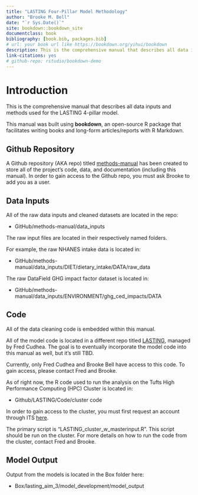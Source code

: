 ```yaml
---
title: "LASTING Four-Pillar Model Methodology"
author: "Brooke M. Bell"
date: "`r Sys.Date()`"
site: bookdown::bookdown_site
documentclass: book
bibliography: [book.bib, packages.bib]
# url: your book url like https://bookdown.org/yihui/bookdown
description: This is the comprehensive manual that describes all data inputs and methods used for the 4-pillar LASTING model.
link-citations: yes
# github-repo: rstudio/bookdown-demo
---
```


# Introduction {.unnumbered}

This is the comprehensive manual that describes all data inputs and methods used for the LASTING 4-pillar model.

This manual was built using **bookdown**, an open-source R package that facilitates writing books and long-form articles/reports with R Markdown.

## Github Repository {.unnumbered}

A Github repository (AKA repo) titled [methods-manual](https://github.com/brookembell/methods-manual) has been created to store all of the project's code, data, and documentation (including this manual). In order to gain access to the Github repo, you must ask Brooke to add you as a user.

## Data Inputs {.unnumbered}

All of the raw data inputs and cleaned datasets are located in the repo:

-   GitHub/methods-manual/data_inputs

The raw input files are located in their respectively named folders.

For example, the raw NHANES intake data is located in:

-   GitHub/methods-manual/data_inputs/DIET/dietary_intake/DATA/raw_data

The raw DataField GHG impact factor dataset is located in:

-   GitHub/methods-manual/data_inputs/ENVIRONMENT/ghg_ced_impacts/DATA

## Code {.unnumbered}

All of the data cleaning code is embedded within this manual.

All of the model code is located in a different repo titled [LASTING](https://github.com/fcudhea/LASTING), managed by Fred Cudhea. The goal is to eventually incorporate the model code into this manual as well, but it's still TBD.

Currently, only Fred Cudhea and Brooke Bell have access to this code. To gain access, please contact Fred and Brooke.

As of right now, the R code used to run the analysis on the Tufts High Performance Computing (HPC) Cluster is located in:

-   Github/LASTING/Code/cluster code

In order to gain access to the cluster, you must first request an account through ITS [here](https://it.tufts.edu/high-performance-computing).

The primary script is “LASTING_cluster_w_masterinput.R”. This script should be run on the cluster. For more details on how to run the code from the cluster, contact Fred and Brooke.

## Model Output {.unnumbered}

Output from the models is located in the Box folder here:

-   Box/lasting_aim_3/model_development/model_output
